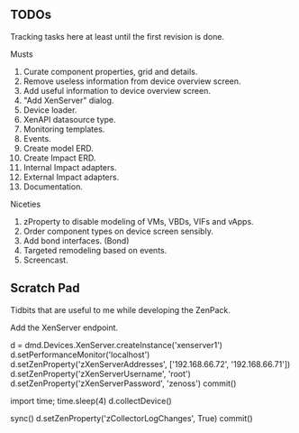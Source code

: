 == TODOs ==

Tracking tasks here at least until the first revision is done.

;Musts
# Curate component properties, grid and details.
# Remove useless information from device overview screen.
# Add useful information to device overview screen.
# "Add XenServer" dialog.
# Device loader.
# XenAPI datasource type.
# Monitoring templates.
# Events.
# Create model ERD.
# Create Impact ERD.
# Internal Impact adapters.
# External Impact adapters.
# Documentation.

;Niceties
# zProperty to disable modeling of VMs, VBDs, VIFs and vApps.
# Order component types on device screen sensibly.
# Add bond interfaces. (Bond)
# Targeted remodeling based on events.
# Screencast.

== Scratch Pad ==

Tidbits that are useful to me while developing the ZenPack.

;Add the XenServer endpoint.
<console>
d = dmd.Devices.XenServer.createInstance('xenserver1')
d.setPerformanceMonitor('localhost')
d.setZenProperty('zXenServerAddresses', ['192.168.66.72', '192.168.66.71'])
d.setZenProperty('zXenServerUsername', 'root')
d.setZenProperty('zXenServerPassword', 'zenoss')
commit()

import time; time.sleep(4)
d.collectDevice()

sync()
d.setZenProperty('zCollectorLogChanges', True)
commit()
</console>
